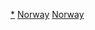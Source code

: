 {{Commons category|Cathedrals in Norway}}

[[Category:挪威教堂|*]]
[[Category:欧洲主教座堂|Norway]]
[[Category:各国主教座堂|Norway]]